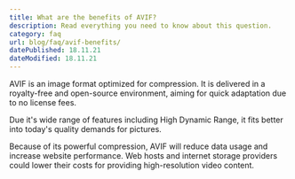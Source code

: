 ```yaml
---
title: What are the benefits of AVIF?
description: Read everything you need to know about this question.
category: faq
url: blog/faq/avif-benefits/
datePublished: 18.11.21
dateModified: 18.11.21
---
```


AVIF is an image format optimized for compression. It is delivered in a royalty-free and open-source environment, aiming for quick adaptation due to no license fees.

Due it's wide range of features including High Dynamic Range, it fits better into today's quality demands for pictures.

Because of its powerful compression, AVIF will reduce data usage and increase website performance. Web hosts and internet storage providers could lower their costs for providing high-resolution video content.
